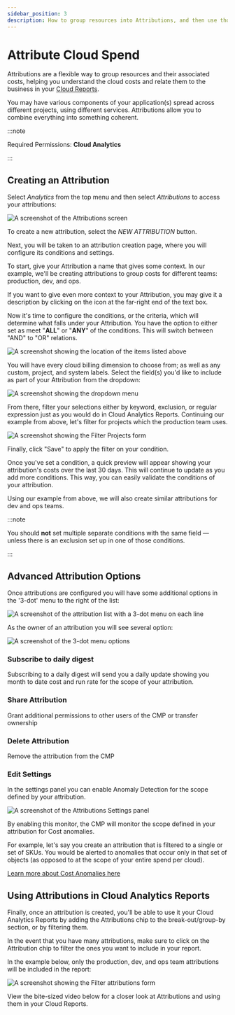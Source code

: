 ```yaml
---
sidebar_position: 3
description: How to group resources into Attributions, and then use those Attributions in your Cloud Reports.
---
```


# Attribute Cloud Spend

Attributions are a flexible way to group resources and their associated costs, helping you understand the cloud costs and relate them to the business in your [Cloud Reports](https://help.doit-intl.com/cloud-analytics/create-cloud-report).

You may have various components of your application(s) spread across different projects, using different services. Attributions allow you to combine everything into something coherent.

:::note

Required Permissions: **Cloud Analytics**

:::

## Creating an Attribution

Select _Analytics_ from the top menu and then select _Attributions_ to access your attributions:

![A screenshot of the Attributions screen](../.gitbook/assets/cmp-attributions-screen.png)

To create a new attribution, select the _NEW ATTRIBUTION_ button.

Next, you will be taken to an attribution creation page, where you will configure its conditions and settings.

To start, give your Attribution a name that gives some context. In our example, we'll be creating attributions to group costs for different teams: production, dev, and ops.

If you want to give even more context to your Attribution, you may give it a description by clicking on the icon at the far-right end of the text box.

Now it's time to configure the conditions, or the criteria, which will determine what falls under your Attribution. You have the option to either set as meet "**ALL**" or "**ANY**" of the conditions. This will switch between "AND" to "OR" relations.

![A screenshot showing the location of the items listed above](../.gitbook/assets/cmp-all-any.png)

You will have every cloud billing dimension to choose from; as well as any custom, project, and system labels. Select the field(s) you'd like to include as part of your Attribution from the dropdown:

![A screenshot showing the dropdown menu](../.gitbook/assets/cmp-attributions.png)

From there, filter your selections either by keyword, exclusion, or regular expression just as you would do in Cloud Analytics Reports. Continuing our example from above, let's filter for projects which the production team uses.

![A screenshot showing the Filter Projects form](../.gitbook/assets/cmp-filter-projects-form.png)

Finally, click "Save" to apply the filter on your condition.

Once you've set a condition, a quick preview will appear showing your attribution's costs over the last 30 days. This will continue to update as you add more conditions. This way, you can easily validate the conditions of your attribution.

Using our example from above, we will also create similar attributions for dev and ops teams.

:::note

You should **not** set multiple separate conditions with the same field &mdash; unless there is an exclusion set up in one of those conditions.

:::

## Advanced Attribution Options

Once attributions are configured you will have some additional options in the '3-dot' menu to the right of the list:

![A screenshot of the attribution list with a 3-dot menu on each line](../.gitbook/assets/cmp-attribution-list-menu.png)

As the owner of an attribution you will see several option:

![A screenshot of the 3-dot menu options](../.gitbook/assets/cmp-attribution-list-menu-options.png)

### Subscribe to daily digest

Subscribing to a daily digest will send you a daily update showing you month to date cost and run rate for the scope of your attribution. &#x20;

### Share Attribution

Grant additional permissions to other users of the CMP or transfer ownership

### Delete Attribution

Remove the attribution from the CMP

### Edit Settings

In the settings panel you can enable Anomaly Detection for the scope defined by your attribution.

![A screenshot of the Attributions Settings panel](../.gitbook/assets/cmp-attributions-settings.png)

By enabling this monitor, the CMP will monitor the scope defined in your attribution for Cost anomalies.

For example, let's say you create an attribution that is filtered to a single or set of SKUs. You would be alerted to anomalies that occur only in that set of objects (as opposed to at the scope of your entire spend per cloud).

[Learn more about Cost Anomalies here](../anomaly-detection/cloud-anomalies.mdx)

## Using Attributions in Cloud Analytics Reports

Finally, once an attribution is created, you'll be able to use it your Cloud Analytics Reports by adding the Attributions chip to the break-out/group-by section, or by filtering them.

In the event that you have many attributions, make sure to click on the Attribution chip to filter the ones you want to include in your report.

In the example below, only the production, dev, and ops team attributions will be included in the report:

![A screenshot showing the Filter attributions form](../.gitbook/assets/cmp-filter-attributions-form.png)

View the bite-sized video below for a closer look at Attributions and using them in your Cloud Reports.


<LoomEmbed id="8d36dbd796c84d51a26b3f836226c883" />
